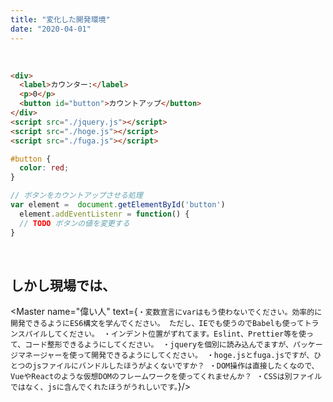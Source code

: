 ```yaml
---
title: "変化した開発環境"
date: "2020-04-01"
---
```



<Butasan name="コードを書き終えたぶたさん" text="ひとまず教科書どおりにHTML + CSS + javascriptが少し書けるようになったよ。"/>


<br/>

```html
<div>
  <label>カウンター:</label>
  <p>0</p>
  <button id="button">カウントアップ</button>
</div>
<script src="./jquery.js"></script>
<script src="./hoge.js"></script>
<script src="./fuga.js"></script>

```

```css
#button {
  color: red;
}

```

```javascript
// ボタンをカウントアップさせる処理
var element =  document.getElementById('button')
  element.addEventListenr = function() {
  // TODO ボタンの値を変更する
}


```

<br/>

## しかし現場では、

<Master name="偉い人" text={`
・変数宣言にvarはもう使わないでください。効率的に開発できるようにES6構文を学んでください。
ただし、IEでも使うのでBabelも使ってトランスパイルしてください。
・インデント位置がずれてます。Eslint、Prettier等を使って、コード整形できるようにしてください。
・jqueryを個別に読み込んでますが、パッケージマネージャーを使って開発できるようにしてください。
・hoge.jsとfuga.jsですが、ひとつのjsファイルにバンドルしたほうがよくないですか？
・DOM操作は直接したくなので、VueやReactのような仮想DOMのフレームワークを使ってくれませんか？
・CSSは別ファイルではなく、jsに含んでくれたほうがうれしいです。
`}/>


<Butasan name="言葉を失うぶたさん" text=""/>
